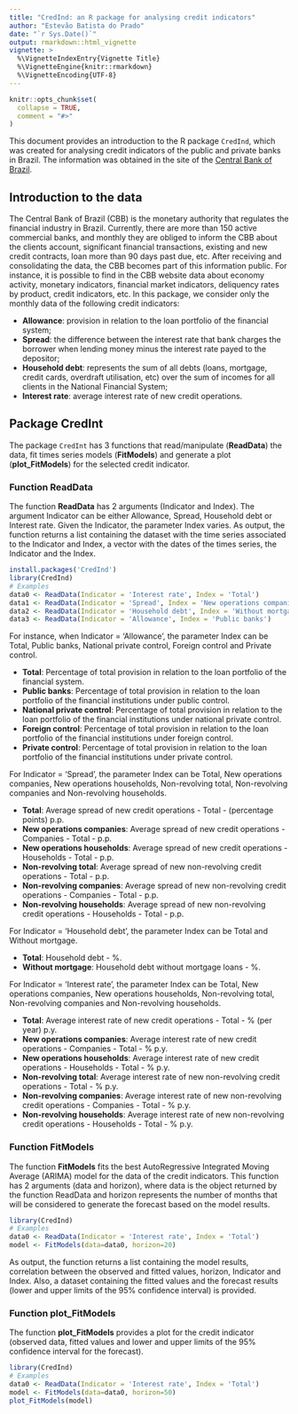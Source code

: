```yaml
---
title: "CredInd: an R package for analysing credit indicators"
author: "Estevão Batista do Prado"
date: "`r Sys.Date()`"
output: rmarkdown::html_vignette
vignette: >
  %\VignetteIndexEntry{Vignette Title}
  %\VignetteEngine{knitr::rmarkdown}
  %\VignetteEncoding{UTF-8}
---
```


```r
knitr::opts_chunk$set(
  collapse = TRUE,
  comment = "#>"
)
```

This document provides an introduction to the R package `CredInd`, which was created for analysing credit indicators of the public and private banks in Brazil. The information was obtained in the site of the  [Central Bank of Brazil](https://www3.bcb.gov.br/sgspub/localizarseries/localizarSeries.do?method=prepararTelaLocalizarSeries).

## Introduction to the data

The Central Bank of Brazil (CBB) is the monetary authority that regulates the financial industry in Brazil. Currently, there are more than 150 active commercial banks, and monthly they are obliged to inform the CBB about the clients account, significant financial transactions, existing and new credit contracts, loan more than 90 days past due, etc. After receiving and consolidating the data, the CBB becomes part of this information public. For instance, it is possible to find in the CBB website data about economy activity, monetary indicators, financial market indicators, deliquency rates by product, credit indicators, etc. In this package, we consider only the monthly data of the following credit indicators:

- **Allowance**: provision in relation to the loan portfolio of the financial system;
- **Spread**: the difference between the interest rate that bank charges the borrower when lending money minus the interest rate payed to the depositor;
- **Household debt**: represents the sum of all debts (loans, mortgage, credit cards, overdraft utilisation, etc) over the sum of incomes for all clients in the National Financial System;
- **Interest rate**: average interest rate of new credit operations.

## Package CredInt

The package `CredInt` has 3 functions that read/manipulate (__ReadData__) the data, fit times series models (__FitModels__) and generate a plot (__plot_FitModels__) for the selected credit indicator.

### Function ReadData

The function __ReadData__ has 2 arguments (Indicator and Index). The argument Indicator can be either Allowance, Spread, Household debt or Interest rate. Given the Indicator, the parameter Index varies. As output, the function returns a list containing the dataset with the time series associated to the Indicator and Index, a vector with the dates of the times series, the Indicator and the Index.

```r
install.packages('CredInd')
library(CredInd)
# Examples 
data0 <- ReadData(Indicator = 'Interest rate', Index = 'Total')
data1 <- ReadData(Indicator = 'Spread', Index = 'New operations companies')
data2 <- ReadData(Indicator = 'Household debt', Index = 'Without mortgage')
data3 <- ReadData(Indicator = 'Allowance', Index = 'Public banks')
```
For instance, when Indicator = 'Allowance', the parameter Index can be Total, Public banks, National private control, Foreign control and Private control.

 - **Total**: Percentage of total provision in relation to the loan portfolio of the financial system.
 - **Public banks**: Percentage of total provision in relation to the loan portfolio of the financial institutions under public control.
 - **National private control**: Percentage of total provision in relation to the loan portfolio of the financial institutions under national private control.
 - **Foreign control**: Percentage of total provision in relation to the loan portfolio of the financial institutions under foreign control.
 - **Private control**: Percentage of total provision in relation to the loan portfolio of the financial institutions under private control.

For Indicator = 'Spread', the parameter Index can be Total, New operations companies, New operations households, Non-revolving total, Non-revolving companies and Non-revolving households.

 - **Total**: Average spread of new credit operations - Total - (percentage points) p.p.
 - **New operations companies**: Average spread of new credit operations - Companies - Total - p.p.
 - **New operations households**: Average spread of new credit operations - Households - Total - p.p.
 - **Non-revolving total**: Average spread of new non-revolving credit operations - Total - p.p.
 - **Non-revolving companies**: Average spread of new non-revolving credit operations - Companies - Total - p.p.
 - **Non-revolving households**: Average spread of new non-revolving credit operations - Households - Total - p.p.

For Indicator = 'Household debt', the parameter Index can be Total and Without mortgage.

 - **Total**: Household debt - %.
 - **Without mortgage**: Household debt without mortgage loans - %.

For Indicator = 'Interest rate', the parameter Index can be Total, New operations companies, New operations households, Non-revolving total, Non-revolving companies and Non-revolving households.

 - **Total**: Average interest rate of new credit operations - Total - % (per year) p.y.
 - **New operations companies**: Average interest rate of new credit operations - Companies - Total - % p.y.
 - **New operations households**: Average interest rate of new credit operations - Households - Total - % p.y.
 - **Non-revolving total**: Average interest rate of new non-revolving credit operations - Total - % p.y.
 - **Non-revolving companies**: Average interest rate of new non-revolving credit operations - Companies - Total - % p.y.
 - **Non-revolving households**: Average interest rate of new non-revolving credit operations - Households - Total - % p.y.

### Function FitModels

The function __FitModels__ fits the best AutoRegressive Integrated Moving Average (ARIMA) model for the data of the credit indicators. This function has 2 arguments (data and horizon), where data is the object returned by the function ReadData and horizon represents the number of months that will be considered to generate the forecast based on the model results.
```r
library(CredInd)
# Examples 
data0 <- ReadData(Indicator = 'Interest rate', Index = 'Total')
model <- FitModels(data=data0, horizon=20)
```
As output, the function returns a list containing the model results, correlation between the observed and fitted values, horizon, Indicator and Index. Also, a dataset containing the fitted values and the forecast results (lower and upper limits of the 95$\%$ confidence interval) is provided.

### Function plot_FitModels

The function __plot_FitModels__ provides a plot for the credit indicator (observed data, fitted values and lower and upper limits of the 95% confidence interval for the forecast).
```r
library(CredInd)
# Examples 
data0 <- ReadData(Indicator = 'Interest rate', Index = 'Total')
model <- FitModels(data=data0, horizon=50)
plot_FitModels(model)
```
